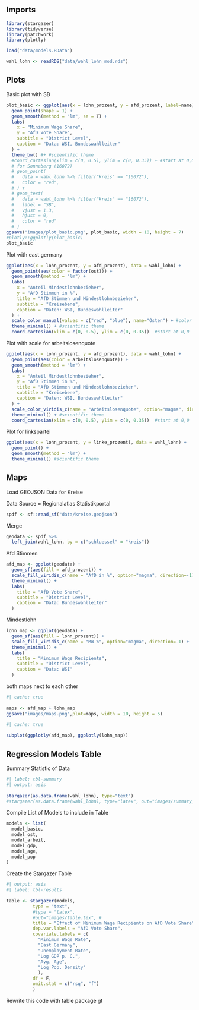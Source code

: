 ## Imports


```r
library(stargazer)
library(tidyverse)
library(patchwork)
library(plotly)
```

```r
load("data/models.RData")
```

```r
wahl_lohn <- readRDS("data/wahl_lohn_mod.rds")
```

## Plots

Basic plot with SB

```r
plot_basic <- ggplot(aes(x = lohn_prozent, y = afd_prozent, label=name), data = wahl_lohn) +
  geom_point(shape = 1) +
  geom_smooth(method = "lm", se = T) +
  labs(
    x = "Minimum Wage Share",
    y = "AfD Vote Share",
    subtitle = "District Level",
    caption = "Data: WSI, Bundeswahlleiter"
  ) +
  theme_bw() #+ #scientific theme
  #coord_cartesian(xlim = c(0, 0.5), ylim = c(0, 0.35)) + #start at 0,0
  # for Sonneberg (16072)
  # geom_point(
  #   data = wahl_lohn %>% filter("kreis" == "16072"),
  #   color = "red",
  # ) + 
  # geom_text(
  #   data = wahl_lohn %>% filter("kreis" == "16072"),
  #   label = "SB",
  #   vjust = 1.3,
  #   hjust = 0,
  #   color = "red"
  # )
ggsave("images/plot_basic.png", plot_basic, width = 10, height = 7)
#plotly::ggplotly(plot_basic)
plot_basic
```

Plot with east germany

```r
 
ggplot(aes(x = lohn_prozent, y = afd_prozent), data = wahl_lohn) +
  geom_point(aes(color = factor(ost))) +
  geom_smooth(method = "lm") +
  labs(
    x = "Anteil Mindestlohnbezieher",
    y = "AfD Stimmen in %",
    title = "AfD Stimmen und Mindestlohnbezieher",
    subtitle = "Kreisebene",
    caption = "Daten: WSI, Bundeswahlleiter"
  ) +
  scale_color_manual(values = c("red", "blue"), name="Osten") + #color of points
  theme_minimal() + #scientific theme
  coord_cartesian(xlim = c(0, 0.5), ylim = c(0, 0.35))  #start at 0,0
```

Plot with scale for arbeitslosenquote

```r
 
ggplot(aes(x = lohn_prozent, y = afd_prozent), data = wahl_lohn) +
  geom_point(aes(color = arbeitslosenquote)) +
  geom_smooth(method = "lm") +
  labs(
    x = "Anteil Mindestlohnbezieher",
    y = "AfD Stimmen in %",
    title = "AfD Stimmen und Mindestlohnbezieher",
    subtitle = "Kreisebene",
    caption = "Daten: WSI, Bundeswahlleiter"
  ) +
  scale_color_viridis_c(name = "Arbeitslosenquote", option="magma", direction=-1) + #color of points
  theme_minimal() + #scientific theme
  coord_cartesian(xlim = c(0, 0.5), ylim = c(0, 0.35))  #start at 0,0
```

Plot for linkspartei

```r
 
ggplot(aes(x = lohn_prozent, y = linke_prozent), data = wahl_lohn) +
  geom_point() +
  geom_smooth(method = "lm") +
  theme_minimal() #scientific theme
```

## Maps

Load GEOJSON Data for Kreise

Data Source = Regionalatlas Statistikportal

```r
 
spdf <- sf::read_sf("data/kreise.geojson")
```

Merge

```r
 
geodata <- spdf %>% 
  left_join(wahl_lohn, by = c("schluessel" = "kreis"))
```

Afd Stimmen

```r
 
afd_map <- ggplot(geodata) +
  geom_sf(aes(fill = afd_prozent)) +
  scale_fill_viridis_c(name = "AfD in %", option="magma", direction=-1) +
  theme_minimal() +
  labs(
    title = "AfD Vote Share",
    subtitle = "District Level",
    caption = "Data: Bundeswahlleiter"
  )
```

Mindestlohn

```r
 
lohn_map <- ggplot(geodata) +
  geom_sf(aes(fill = lohn_prozent)) +
  scale_fill_viridis_c(name = "MW %", option="magma", direction=-1) +
  theme_minimal() +
  labs(
    title = "Minimum Wage Recipients",
    subtitle = "District Level",
    caption = "Data: WSI"
  )
```

both maps next to each other

```r
#| cache: true
 
maps <- afd_map + lohn_map
ggsave("images/maps.png",plot=maps, width = 10, height = 5)
```

```r
#| cache: true
 
subplot(ggplotly(afd_map), ggplotly(lohn_map))
```

## Regression Models Table

Summary Statistic of Data

```r
#| label: tbl-summary
#| output: asis
 
stargazer(as.data.frame(wahl_lohn), type="text")
#stargazer(as.data.frame(wahl_lohn), type="latex", out="images/summary_table.tex", header = FALSE)
```

Compile List of Models to include in Table

```r
models <- list(
  model_basic,
  model_ost,
  model_arbeit,
  model_gdp,
  model_age,
  model_pop
)
```

Create the Stargazer Table

```r
#| output: asis
#| label: tbl-results
 
table <- stargazer(models, 
          type = "text",
          #type = "latex",
          #out="images/table.tex", #
          title = "Effect of Minimum Wage Recipients on AfD Vote Share",
          dep.var.labels = "AfD Vote Share",
          covariate.labels = c(
            "Minimum Wage Rate", 
            "East Germany",
            "Unemployment Rate", 
            "Log GDP p. C.", 
            "Avg. Age", 
            "Log Pop. Density"
            ),
          df = F,
          omit.stat = c("rsq", "f")
          )
```

Rewrite this code with table package gt

